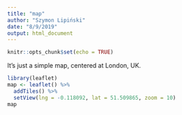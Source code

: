 ```yaml
---
title: "map"
author: "Szymon Lipiński"
date: "8/9/2019"
output: html_document
---
```


```r
knitr::opts_chunk$set(echo = TRUE)
```

It's just a simple map, centered at London, UK.
```r
library(leaflet)
map <- leaflet() %>%
  addTiles() %>%
  setView(lng = -0.118092, lat = 51.509865, zoom = 10)
map
```

